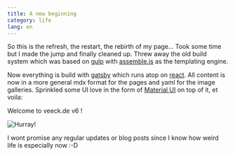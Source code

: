 ```yaml
---
title: A new beginning
category: life
lang: en
---
```


So this is the refresh, the restart, the rebirth of my page... Took some time but I made the jump and finally cleaned
up. Threw away the old build system which was based on [gulp](https://gulpjs.com/) with
[assemble.js](https://assemble.io/) as the templating engine.

Now everything is build with [gatsby](https://www.gatsbyjs.org/) which runs atop on [react](https://reactjs.org/). All
content is now in a more general mdx format for the pages and yaml for the image galleries. Sprinkled some UI love in
the form of [Material UI](https://material-ui.com/) on top of it, et voila:

Welcome to veeck.de v6 !

![Hurray!](./fireworks.gif)

I wont promise any regular updates or blog posts since I know how weird life is especially now :-D
